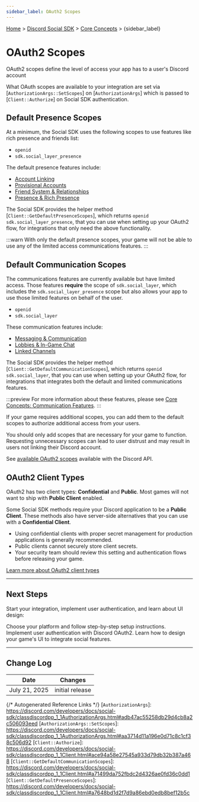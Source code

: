 ```yaml
---
sidebar_label: OAuth2 Scopes
---
```


[Home](/docs/intro) > [Discord Social SDK](/docs/discord-social-sdk/overview) > [Core Concepts](/docs/discord-social-sdk/core-concepts) > {sidebar_label}

# OAuth2 Scopes

OAuth2 scopes define the level of access your app has to a user's Discord account

What OAuth scopes are available to your integration are set via
[`AuthorizationArgs::SetScopes`] on [`AuthorizationArgs`] which is passed to [`Client::Authorize`] on Social SDK
authentication.

## Default Presence Scopes

At a minimum, the Social SDK uses the following scopes to use features like rich presence and friends list:

- `openid`
- `sdk.social_layer_presence`

The default presence features include:

* [Account Linking](/docs/discord-social-sdk/core-concepts/core-features#account-linking)
* [Provisional Accounts](/docs/discord-social-sdk/core-concepts/core-features#provisional-accounts)
* [Friend System & Relationships](/docs/discord-social-sdk/core-concepts/core-features#friend-system-relationships)
* [Presence & Rich Presence](/docs/discord-social-sdk/core-concepts/core-features#presence-rich-presence)

The Social SDK provides the helper method [`Client::GetDefaultPresenceScopes`], which returns `openid sdk.social_layer_presence`,
that you can use when setting up your OAuth2 flow, for integrations that only need the above functionality.

:::warn
With only the default presence scopes, your game will not be able to use any of the limited access
communications features.
:::

## Default Communication Scopes

The communications features are currently available but have limited access. Those features **require** the scope
of `sdk.social_layer`, which includes the `sdk.social_layer_presence` scope but also allows your app to use those limited features on behalf of the user.

- `openid`
- `sdk.social_layer`

These communication features include:
* [Messaging & Communication](/docs/discord-social-sdk/core-concepts/communication-features#messaging-communication)
* [Lobbies & In-Game Chat](/docs/discord-social-sdk/core-concepts/communication-features#lobbies-ingame-chat)
* [Linked Channels](/docs/discord-social-sdk/core-concepts/communication-features#linked-channels)

The Social SDK provides the helper method [`Client::GetDefaultCommunicationScopes`], which returns `openid sdk.social_layer`,
that you can use when setting up your OAuth2 flow, for integrations that integrates both the default and limited communications features.

:::preview
For more information about these features, please see [Core Concepts: Communication Features](/docs/discord-social-sdk/core-concepts/communication-features).
:::

If your game requires additional scopes, you can add them to the default scopes to authorize additional access from your users.

You should only add scopes that are necessary for your game to function. Requesting unnecessary scopes can lead to user distrust and may result in users not linking their Discord account.

See [available OAuth2 scopes](/docs/topics/oauth2#shared-resources-oauth2-scopes) available with the Discord API.

## OAuth2 Client Types

OAuth2 has two client types: **Confidential** and **Public**. Most games will not want to ship with **Public Client** enabled.

Some Social SDK methods require your Discord application to be a **Public Client**. These methods also have server-side alternatives that you can use with a **Confidential Client**.

- Using confidential clients with proper secret management for production applications is generally recommended.
- Public clients cannot securely store client secrets.
- Your security team should review this setting and authentication flows before releasing your game.

[Learn more about OAuth2 client types](https://oauth.net/2/client-types)

---

## Next Steps

Start your integration, implement user authentication, and learn about UI design:

<Container>
    <Card title="Getting Started" link="/docs/discord-social-sdk/getting-started" icon="PlayIcon">
        Choose your platform and follow step-by-step setup instructions.
    </Card>
    <Card title="Account Linking" link="/docs/discord-social-sdk/development-guides/account-linking-with-discord"
          icon="LinkIcon">
        Implement user authentication with Discord OAuth2.
    </Card>
    <Card title="Design Guidelines" link="/docs/discord-social-sdk/design-guidelines" icon="PaintPaletteIcon">
        Learn how to design your game's UI to integrate social features.
    </Card>
</Container>

---

## Change Log

| Date          | Changes         |
|---------------|-----------------|
| July 21, 2025 | initial release |

{/* Autogenerated Reference Links */}
[`AuthorizationArgs`]: https://discord.com/developers/docs/social-sdk/classdiscordpp_1_1AuthorizationArgs.html#adb47ac55258db29d4cb8a2c506093eed
[`AuthorizationArgs::SetScopes`]: https://discord.com/developers/docs/social-sdk/classdiscordpp_1_1AuthorizationArgs.html#aa3714d11a196e0d71c8c1cf38c506d92
[`Client::Authorize`]: https://discord.com/developers/docs/social-sdk/classdiscordpp_1_1Client.html#ace94a58e27545a933d79db32b387a468
[`Client::GetDefaultCommunicationScopes`]: https://discord.com/developers/docs/social-sdk/classdiscordpp_1_1Client.html#a71499da752fbdc2d4326ae0fd36c0dd1
[`Client::GetDefaultPresenceScopes`]: https://discord.com/developers/docs/social-sdk/classdiscordpp_1_1Client.html#a7648bd1d2f7d9a86ebd0edb8bef12b5c